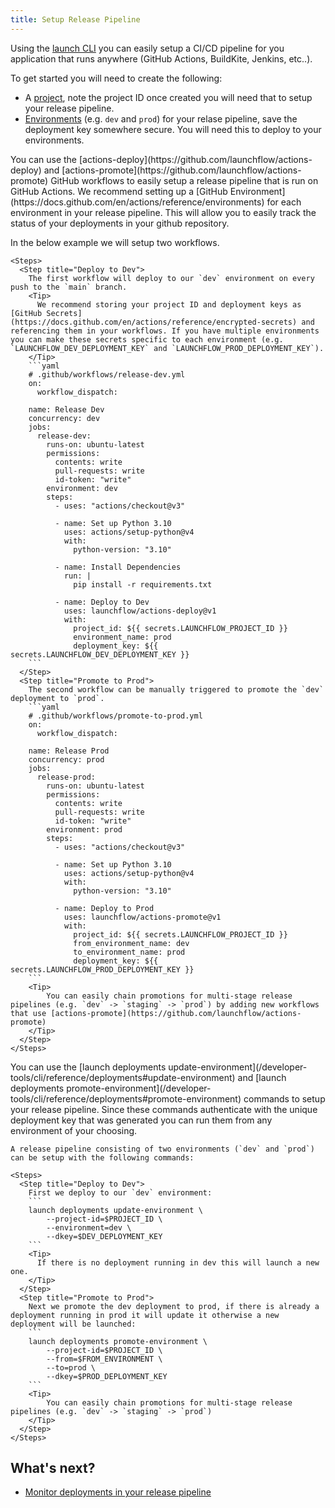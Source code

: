 ```yaml
---
title: Setup Release Pipeline
---
```


Using the [launch CLI](/developer-tools/cli) you can easily setup a CI/CD pipeline for you application that runs anywhere (GitHub Actions, BuildKite, Jenkins, etc..).

To get started you will need to create the following:

- A [project](/launchflow-cloud/user-guides/projects#creating-a-project), note the project ID once created you will need that to setup your release pipeline.
- [Environments](/launchflow-cloud/user-guides/environments#creating-an-environment) (e.g. `dev` and `prod`) for your relase pipeline, save the deployment key somewhere secure. You will need this to deploy to your environments.

<Tabs>
  <Tab title="GitHub Actions">
  You can use the [actions-deploy](https://github.com/launchflow/actions-deploy) and [actions-promote](https://github.com/launchflow/actions-promote) GitHub workflows to easily setup a release pipeline that is run on GitHub Actions.

  <Tip>
    We recommend setting up a [GitHub Environment](https://docs.github.com/en/actions/reference/environments) for each environment in your release pipeline. This will allow you to easily track the status of your deployments in your github repository.
  </Tip>

  In the below example we will setup two workflows.

    <Steps>
      <Step title="Deploy to Dev">
        The first workflow will deploy to our `dev` environment on every push to the `main` branch.
        <Tip>
          We recommend storing your project ID and deployment keys as [GitHub Secrets](https://docs.github.com/en/actions/reference/encrypted-secrets) and referencing them in your workflows. If you have multiple environments you can make these secrets specific to each environment (e.g. `LAUNCHFLOW_DEV_DEPLOYMENT_KEY` and `LAUNCHFLOW_PROD_DEPLOYMENT_KEY`).
        </Tip>
        ```yaml
        # .github/workflows/release-dev.yml
        on:
          workflow_dispatch:

        name: Release Dev
        concurrency: dev
        jobs:
          release-dev:
            runs-on: ubuntu-latest
            permissions:
              contents: write
              pull-requests: write
              id-token: "write"
            environment: dev
            steps:
              - uses: "actions/checkout@v3"

              - name: Set up Python 3.10
                uses: actions/setup-python@v4
                with:
                  python-version: "3.10"

              - name: Install Dependencies
                run: |
                  pip install -r requirements.txt

              - name: Deploy to Dev
                uses: launchflow/actions-deploy@v1
                with:
                  project_id: ${{ secrets.LAUNCHFLOW_PROJECT_ID }}
                  environment_name: prod
                  deployment_key: ${{ secrets.LAUNCHFLOW_DEV_DEPLOYMENT_KEY }}
        ```
      </Step>
      <Step title="Promote to Prod">
        The second workflow can be manually triggered to promote the `dev` deployment to `prod`.
        ```yaml
        # .github/workflows/promote-to-prod.yml
        on:
          workflow_dispatch:

        name: Release Prod
        concurrency: prod
        jobs:
          release-prod:
            runs-on: ubuntu-latest
            permissions:
              contents: write
              pull-requests: write
              id-token: "write"
            environment: prod
            steps:
              - uses: "actions/checkout@v3"

              - name: Set up Python 3.10
                uses: actions/setup-python@v4
                with:
                  python-version: "3.10"

              - name: Deploy to Prod
                uses: launchflow/actions-promote@v1
                with:
                  project_id: ${{ secrets.LAUNCHFLOW_PROJECT_ID }}
                  from_environment_name: dev
                  to_environment_name: prod
                  deployment_key: ${{ secrets.LAUNCHFLOW_PROD_DEPLOYMENT_KEY }}
        ```
        <Tip>
            You can easily chain promotions for multi-stage release pipelines (e.g. `dev` -> `staging` -> `prod`) by adding new workflows that use [actions-promote](https://github.com/launchflow/actions-promote)
        </Tip>
      </Step>
    </Steps>
  </Tab>
  <Tab title="CLI">
    You can use the [launch deployments update-environment](/developer-tools/cli/reference/deployments#update-environment) and [launch deployments promote-environment](/developer-tools/cli/reference/deployments#promote-environment) commands to setup your release pipeline. Since these commands authenticate with the unique deployment key that was generated you can run them from any environment of your choosing.

    A release pipeline consisting of two environments (`dev` and `prod`) can be setup with the following commands:

    <Steps>
      <Step title="Deploy to Dev">
        First we deploy to our `dev` environment:
        ```
        launch deployments update-environment \
            --project-id=$PROJECT_ID \
            --environment=dev \
            --dkey=$DEV_DEPLOYMENT_KEY
        ```
        <Tip>
          If there is no deployment running in dev this will launch a new one.
        </Tip>
      </Step>
      <Step title="Promote to Prod">
        Next we promote the dev deployment to prod, if there is already a deployment running in prod it will update it otherwise a new deployment will be launched:
        ```
        launch deployments promote-environment \
            --project-id=$PROJECT_ID \
            --from=$FROM_ENVIRONMENT \
            --to=prod \
            --dkey=$PROD_DEPLOYMENT_KEY
        ```
        <Tip>
            You can easily chain promotions for multi-stage release pipelines (e.g. `dev` -> `staging` -> `prod`)
        </Tip>
      </Step>
    </Steps>
  </Tab>
</Tabs>

## What's next?

- [Monitor deployments in your release pipeline](/launchflow-cloud/user-guides/update-a-deployment)